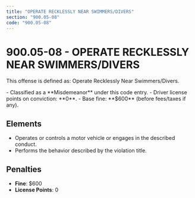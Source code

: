 ```yaml
---
title: "OPERATE RECKLESSLY NEAR SWIMMERS/DIVERS"
section: "900.05-08"
code: "900.05-08"
---
```





# 900.05-08 - OPERATE RECKLESSLY NEAR SWIMMERS/DIVERS

This offense is defined as: Operate Recklessly Near Swimmers/Divers.

<Aside type="caution" title="Charge Type: Misdemeanor">
- Classified as a **Misdemeanor** under this code entry.
- Driver license points on conviction: **0**.
- Base fine: **$600** (before fees/taxes if any).
</Aside>

## Elements
- Operates or controls a motor vehicle or engages in the described conduct.
- Performs the behavior described by the violation title.

## Penalties
- **Fine**: $600
- **License Points**: 0
